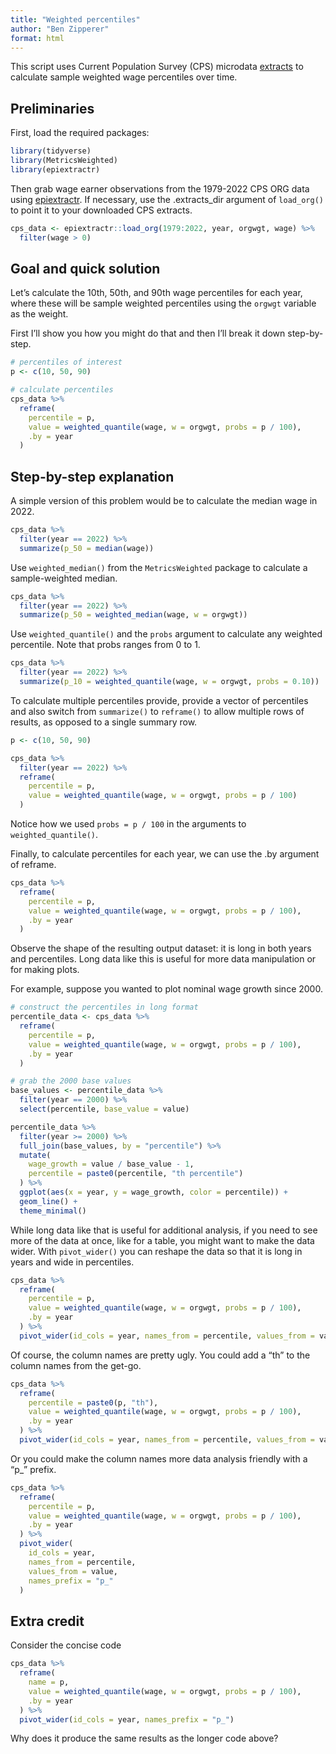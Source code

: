 ```yaml
---
title: "Weighted percentiles"
author: "Ben Zipperer"
format: html
---
```


This script uses Current Population Survey (CPS) microdata [extracts](https://microdata.epi.org/) to calculate sample weighted wage percentiles over time.

## Preliminaries

First, load the required packages:

```r

library(tidyverse)
library(MetricsWeighted)
library(epiextractr)
```

Then grab wage earner observations from the 1979-2022 CPS ORG data using [epiextractr](epi_microdata.qmd). If necessary, use the .extracts_dir argument of `load_org()` to point it to your downloaded CPS extracts.

```r
cps_data <- epiextractr::load_org(1979:2022, year, orgwgt, wage) %>% 
  filter(wage > 0)
```

## Goal and quick solution

Let's calculate the 10th, 50th, and 90th wage percentiles for each year, where these will be sample weighted percentiles using the `orgwgt` variable as the weight.

First I'll show you how you might do that and then I'll break it down step-by-step.

```r
# percentiles of interest
p <- c(10, 50, 90)

# calculate percentiles
cps_data %>% 
  reframe(
    percentile = p, 
    value = weighted_quantile(wage, w = orgwgt, probs = p / 100),
    .by = year
  )
```

## Step-by-step explanation

A simple version of this problem would be to calculate the median wage in 2022.

```r
cps_data %>% 
  filter(year == 2022) %>% 
  summarize(p_50 = median(wage))
```

Use `weighted_median()` from the `MetricsWeighted` package to calculate a sample-weighted median.

```r
cps_data %>% 
  filter(year == 2022) %>% 
  summarize(p_50 = weighted_median(wage, w = orgwgt))
```

Use `weighted_quantile()` and the `probs` argument to calculate any weighted percentile. Note that probs ranges from 0 to 1.

```r
cps_data %>% 
  filter(year == 2022) %>% 
  summarize(p_10 = weighted_quantile(wage, w = orgwgt, probs = 0.10))
```

To calculate multiple percentiles provide, provide a vector of percentiles and also switch from `summarize()` to `reframe()` to allow multiple rows of results, as opposed to a single summary row.

```r
p <- c(10, 50, 90)

cps_data %>% 
  filter(year == 2022) %>% 
  reframe(
    percentile = p, 
    value = weighted_quantile(wage, w = orgwgt, probs = p / 100)
  )
```

Notice how we used `probs = p / 100` in the arguments to `weighted_quantile()`.

Finally, to calculate percentiles for each year, we can use the .by argument of reframe.

```r
cps_data %>% 
  reframe(
    percentile = p, 
    value = weighted_quantile(wage, w = orgwgt, probs = p / 100),
    .by = year
  ) 
```

Observe the shape of the resulting output dataset: it is long in both years and percentiles. Long data like this is useful for more data manipulation or for making plots.

For example, suppose you wanted to plot nominal wage growth since 2000.

```r
# construct the percentiles in long format
percentile_data <- cps_data %>% 
  reframe(
    percentile = p, 
    value = weighted_quantile(wage, w = orgwgt, probs = p / 100),
    .by = year
  )

# grab the 2000 base values
base_values <- percentile_data %>% 
  filter(year == 2000) %>% 
  select(percentile, base_value = value)

percentile_data %>% 
  filter(year >= 2000) %>% 
  full_join(base_values, by = "percentile") %>% 
  mutate(
    wage_growth = value / base_value - 1,
    percentile = paste0(percentile, "th percentile")
  ) %>% 
  ggplot(aes(x = year, y = wage_growth, color = percentile)) + 
  geom_line() +
  theme_minimal()
```

While long data like that is useful for additional analysis, if you need to see more of the data at once, like for a table, you might want to make the data wider. With `pivot_wider()` you can reshape the data so that it is long in years and wide in percentiles.

```r
cps_data %>%
  reframe(
    percentile = p,
    value = weighted_quantile(wage, w = orgwgt, probs = p / 100),
    .by = year
  ) %>%
  pivot_wider(id_cols = year, names_from = percentile, values_from = value)
```

Of course, the column names are pretty ugly. You could add a "th" to the column names from the get-go.

```r
cps_data %>%
  reframe(
    percentile = paste0(p, "th"),
    value = weighted_quantile(wage, w = orgwgt, probs = p / 100),
    .by = year
  ) %>%
  pivot_wider(id_cols = year, names_from = percentile, values_from = value)
```

Or you could make the column names more data analysis friendly with a "p\_" prefix.

```r
cps_data %>%
  reframe(
    percentile = p,
    value = weighted_quantile(wage, w = orgwgt, probs = p / 100),
    .by = year
  ) %>%
  pivot_wider(
    id_cols = year,
    names_from = percentile,
    values_from = value,
    names_prefix = "p_"
  )
```

## Extra credit

Consider the concise code

```r
cps_data %>%
  reframe(
    name = p,
    value = weighted_quantile(wage, w = orgwgt, probs = p / 100),
    .by = year
  ) %>%
  pivot_wider(id_cols = year, names_prefix = "p_")
```

Why does it produce the same results as the longer code above?
